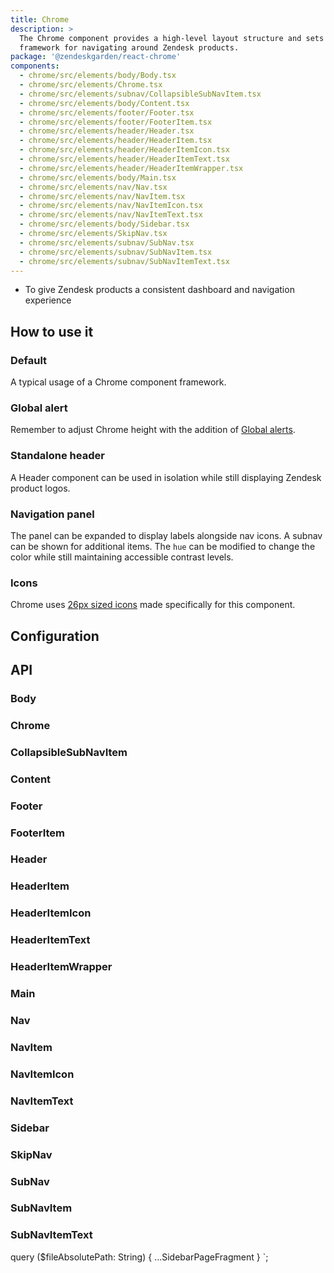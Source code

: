 ```yaml
---
title: Chrome
description: >
  The Chrome component provides a high-level layout structure and sets a
  framework for navigating around Zendesk products.
package: '@zendeskgarden/react-chrome'
components:
  - chrome/src/elements/body/Body.tsx
  - chrome/src/elements/Chrome.tsx
  - chrome/src/elements/subnav/CollapsibleSubNavItem.tsx
  - chrome/src/elements/body/Content.tsx
  - chrome/src/elements/footer/Footer.tsx
  - chrome/src/elements/footer/FooterItem.tsx
  - chrome/src/elements/header/Header.tsx
  - chrome/src/elements/header/HeaderItem.tsx
  - chrome/src/elements/header/HeaderItemIcon.tsx
  - chrome/src/elements/header/HeaderItemText.tsx
  - chrome/src/elements/header/HeaderItemWrapper.tsx
  - chrome/src/elements/body/Main.tsx
  - chrome/src/elements/nav/Nav.tsx
  - chrome/src/elements/nav/NavItem.tsx
  - chrome/src/elements/nav/NavItemIcon.tsx
  - chrome/src/elements/nav/NavItemText.tsx
  - chrome/src/elements/body/Sidebar.tsx
  - chrome/src/elements/SkipNav.tsx
  - chrome/src/elements/subnav/SubNav.tsx
  - chrome/src/elements/subnav/SubNavItem.tsx
  - chrome/src/elements/subnav/SubNavItemText.tsx
---
```


<Usage>
  <Use>
    <ul>
      <li>To give Zendesk products a consistent dashboard and navigation experience</li>
    </ul>
  </Use>
</Usage>

## How to use it

### Default

A typical usage of a Chrome component framework.


<CodeExample code={DefaultCode}>
  <Default />
</CodeExample>

### Global alert

Remember to adjust Chrome height with the addition of [Global alerts](/components/global-alert).


<CodeExample code={GlobalAlertCode}>
  <GlobalAlert />
</CodeExample>

### Standalone header

A Header component can be used in isolation while still displaying Zendesk product logos.


<CodeExample code={StandaloneHeaderCode}>
  <StandaloneHeader />
</CodeExample>

### Navigation panel

The panel can be expanded to display labels alongside nav icons. A subnav can be
shown for additional items. The `hue` can be modified to change the color while
still maintaining accessible contrast levels.


<CodeExample code={NavigationCode}>
  <Navigation />
</CodeExample>

### Icons

Chrome uses [26px sized icons](/design/icons/chrome-icons) made specifically for this component.

## Configuration

<Configuration reactPackage={props.data.mdx.package} components={props.data.mdx.components} />

## API

### Body

<Component components={props.data.mdx.components} componentName="body" />

<PropSheet components={props.data.mdx.components} componentName="body" />

### Chrome

<Component components={props.data.mdx.components} componentName="chrome" />

<PropSheet components={props.data.mdx.components} componentName="chrome" />

### CollapsibleSubNavItem

<Component components={props.data.mdx.components} componentName="collapsibleSubNavItem" />

<PropSheet components={props.data.mdx.components} componentName="collapsibleSubNavItem" />

### Content

<Component components={props.data.mdx.components} componentName="content" />

<PropSheet components={props.data.mdx.components} componentName="content" />

### Footer

<Component components={props.data.mdx.components} componentName="footer" />

<PropSheet components={props.data.mdx.components} componentName="footer" />

### FooterItem

<Component components={props.data.mdx.components} componentName="footerItem" />

<PropSheet components={props.data.mdx.components} componentName="footerItem" />

### Header

<Component components={props.data.mdx.components} componentName="header" />

<PropSheet components={props.data.mdx.components} componentName="header" />

### HeaderItem

<Component components={props.data.mdx.components} componentName="headerItem" />

<PropSheet components={props.data.mdx.components} componentName="headerItem" />

### HeaderItemIcon

<Component components={props.data.mdx.components} componentName="headerItemIcon" />

<PropSheet components={props.data.mdx.components} componentName="headerItemIcon" />

### HeaderItemText

<Component components={props.data.mdx.components} componentName="headerItemText" />

<PropSheet components={props.data.mdx.components} componentName="headerItemText" />

### HeaderItemWrapper

<Component components={props.data.mdx.components} componentName="headerItemWrapper" />

<PropSheet components={props.data.mdx.components} componentName="headerItemWrapper" />

### Main

<Component components={props.data.mdx.components} componentName="main" />

<PropSheet components={props.data.mdx.components} componentName="main" />

### Nav

<Component components={props.data.mdx.components} componentName="nav" />

<PropSheet components={props.data.mdx.components} componentName="nav" />

### NavItem

<Component components={props.data.mdx.components} componentName="navItem" />

<PropSheet components={props.data.mdx.components} componentName="navItem" />

### NavItemIcon

<Component components={props.data.mdx.components} componentName="navItemIcon" />

<PropSheet components={props.data.mdx.components} componentName="navItemIcon" />

### NavItemText

<Component components={props.data.mdx.components} componentName="navItemText" />

<PropSheet components={props.data.mdx.components} componentName="navItemText" />

### Sidebar

<Component components={props.data.mdx.components} componentName="sidebar" />

<PropSheet components={props.data.mdx.components} componentName="sidebar" />

### SkipNav

<Component components={props.data.mdx.components} componentName="skipNav" />

<PropSheet components={props.data.mdx.components} componentName="skipNav" />

### SubNav

<Component components={props.data.mdx.components} componentName="subNav" />

<PropSheet components={props.data.mdx.components} componentName="subNav" />

### SubNavItem

<Component components={props.data.mdx.components} componentName="subNavItem" />

<PropSheet components={props.data.mdx.components} componentName="subNavItem" />

### SubNavItemText

<Component components={props.data.mdx.components} componentName="subNavItemText" />

<PropSheet components={props.data.mdx.components} componentName="subNavItemText" />


  query ($fileAbsolutePath: String) {
    ...SidebarPageFragment
  }
`;
